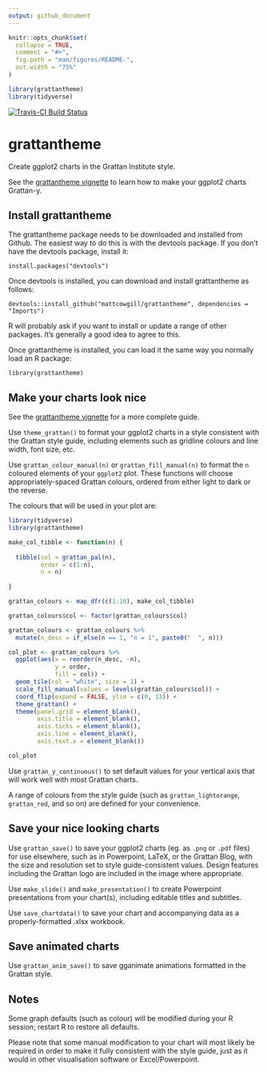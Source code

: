```yaml
---
output: github_document
---
```


<!-- README.md is generated from README.Rmd. Please edit that file -->

```r
knitr::opts_chunk$set(
  collapse = TRUE,
  comment = "#>",
  fig.path = "man/figures/README-",
  out.width = "75%"
)

library(grattantheme)
library(tidyverse)
```
[![Travis-CI Build Status](https://travis-ci.org/MattCowgill/grattantheme.svg?branch=master)](https://travis-ci.org/MattCowgill/grattantheme)


# grattantheme
Create ggplot2 charts in the Grattan Institute style.

See the [grattantheme vignette](https://github.com/MattCowgill/grattantheme/blob/master/vignettes/using_grattantheme.pdf) to learn how to make your ggplot2 charts Grattan-y.

## Install grattantheme

The grattantheme package needs to be downloaded and installed from Github. The easiest way to do this is with the devtools package. If you don't have the devtools package, install it:

`install.packages("devtools")`

Once devtools is installed, you can download and install grattantheme as follows:

`devtools::install_github("mattcowgill/grattantheme", dependencies = "Imports")`

R will probably ask if you want to install or update a range of other packages. It's generally a good idea to agree to this.

Once grattantheme is installed, you can load it the same way you normally load an R package:

`library(grattantheme)`

## Make your charts look nice

See the [grattantheme vignette](https://github.com/MattCowgill/grattantheme/blob/master/vignettes/using_grattantheme.pdf) for a more complete guide.

Use `theme_grattan()` to format your ggplot2 charts in a style consistent with the Grattan style guide, including elements such as gridline colours and line width, font size, etc.

Use `grattan_colour_manual(n)` or `grattan_fill_manual(n)` to format the `n` coloured elements of your `ggplot2` plot. These functions will choose appropriately-spaced Grattan colours, ordered from either light to dark or the reverse. 

The colours that will be used in your plot are:

```r
library(tidyverse)
library(grattantheme)

make_col_tibble <- function(n) {
  
  tibble(col = grattan_pal(n),
         order = c(1:n),
         n = n)
  
}

grattan_colours <- map_dfr(c(1:10), make_col_tibble)

grattan_colours$col <- factor(grattan_colours$col)

grattan_colours <- grattan_colours %>%
  mutate(n_desc = if_else(n == 1, "n = 1", paste0("  ", n)))

col_plot <- grattan_colours %>%
  ggplot(aes(x = reorder(n_desc, -n), 
             y = order, 
             fill = col)) +
  geom_tile(col = "white", size = 1) +
  scale_fill_manual(values = levels(grattan_colours$col)) +
  coord_flip(expand = FALSE, ylim = c(0, 13)) +
  theme_grattan() +
  theme(panel.grid = element_blank(),
        axis.title = element_blank(),
        axis.ticks = element_blank(),
        axis.line = element_blank(),
        axis.text.x = element_blank())

col_plot


```

Use `grattan_y_continuous()` to set default values for your vertical axis that will work well with most Grattan charts. 

A range of colours from the style guide (such as `grattan_lightorange`, `grattan_red`, and so on) are defined for your convenience.


## Save your nice looking charts

Use `grattan_save()` to save your ggplot2 charts (eg. as `.png` or `.pdf` files) for use elsewhere, such as in Powerpoint, LaTeX, or the Grattan Blog, with the size and resolution set to style guide-consistent values. Design features including the Grattan logo are included in the image where appropriate.

Use `make_slide()` and `make_presentation()` to create Powerpoint presentations from your chart(s), including editable titles and subtitles.

Use `save_chartdata()` to save your chart and accompanying data as a
properly-formatted .xlsx workbook.

## Save animated charts

Use `grattan_anim_save()` to save gganimate animations formatted in the Grattan style.

## Notes

Some graph defaults (such as colour) will be modified during your R session; restart R to restore all defaults.

Please note that some manual modification to your chart will most likely be required in order to make it fully consistent with the style guide, just as it would in other visualisation software or Excel/Powerpoint. 
